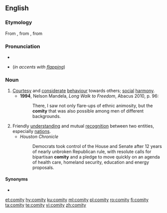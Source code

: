 ==English==

===Etymology===
From {{etyl|fr|en}} {{term|lang=fr|comité}}, from {{etyl|la|en}} {{term|comitas|lang=la}}, from {{term|comis||lang=la|courteous}}

===Pronunciation===
* {{IPA|/ˈkɒmɪti/|lang=en}}
* {{homophones|lang=en|comedy}} (''in accents with [[flapping]]'')

===Noun===
{{en-noun|comities}}

# [[courtesy|Courtesy]] and [[considerate]] [[behaviour]] towards others; [[social]] [[harmony]].
#*'''1994''', Nelson Mandela, ''Long Walk to Freedom'', Abacus 2010, p. 96:
#*:There, I saw not only flare-ups of ethnic animosity, but the '''comity''' that was also possible among men of different backgrounds.
# Friendly [[understanding]] and mutual [[recognition]] between two entities, especially [[nation]]s.
#* ''Houston Chronicle''
#*: Democrats took control of the House and Senate after 12 years of nearly unbroken Republican rule, with resolute calls for bipartisan '''comity''' and a pledge to move quickly on an agenda of health care, homeland security, education and energy proposals.

====Synonyms====
* {{l|en|frith}}

[[et:comity]]
[[hy:comity]]
[[ku:comity]]
[[ml:comity]]
[[pl:comity]]
[[ro:comity]]
[[fi:comity]]
[[ta:comity]]
[[te:comity]]
[[vi:comity]]
[[zh:comity]]